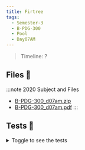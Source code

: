 ```yaml
---
title: Firtree
tags:
  - Semester-3
  - B-PDG-300
  - Pool
  - Day07AM
---
```

> Timeline: ?


## Files 📂

:::note 2020 Subject and Files
- [B-PDG-300_d07am.zip](https://github.com/Studio-17/Epitech-Subjects/raw/main/Semester-3/B-PDG-300/Pool/Day07AM/B-PDG-300_d07am.zip)
- [B-PDG-300_d07am.pdf](https://github.com/Studio-17/Epitech-Subjects/raw/main/Semester-3/B-PDG-300/Pool/Day07AM/B-PDG-300_d07am.pdf)
:::

## Tests 🤖
<details>
  <summary>Toggle to see the tests</summary>
  <div>
Yo
  </div>
</details>

